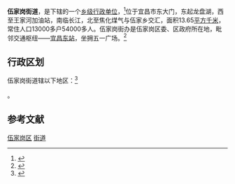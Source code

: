 {{中国乡级行政区|42/05/03/004}}
'''伍家岗街道'''，是{{PRC admin/fullname|42/05/03/001/000|3}}下辖的一个[[乡级行政区|乡级行政单位]]，<ref>{{PRC admin/ref sgc|{{PRC admin/parent|42/05/03/004}}}}</ref>位于宜昌市东大门，东起龙盘湖，西至王家河加油站，南临长江，北至焦化煤气与伍家乡交汇，面积13.65[[平方千米|平方千米]]，常住人口13000多户54000多人。伍家岗街办是伍家岗区委、区政府所在地，毗邻交通枢纽——[[宜昌东站|宜昌东站]]，坐拥五一广场。<ref name="wjg">{{cite web|title=行政区划 - 宜昌市伍家岗区人民政府门户网站|url=http://www.ycwjg.gov.cn/list-493-1.html|website=www.ycwjg.gov.cn|publisher=宜昌·伍家岗|accessdate=2017-05-31|archive-url=https://web.archive.org/web/20181205193615/http://www.ycwjg.gov.cn/list-493-1.html|archive-date=2018-12-05|dead-url=yes}}</ref>

== 行政区划 ==
伍家岗街道辖以下地区：<ref>{{PRC admin/ref sgc|42/05/03/004}}</ref>

{{PRC admin/children|42/05/03/004}}。

==参考文献==
{{reflist}}

{{湖北小作品}}
{{伍家岗区行政区划}}

[[Category:宜昌街道_(行政区划)|伍家岗区]]
[[Category:伍家岗区行政区划|街道]]